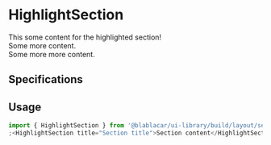 

<Meta title="Sections/HighlightSection" />

# **HighlightSection**

<Canvas>
  <Story name="Default">
    <HighlightSection title="Section title">
      This some content for the highlighted section!
      <br />
      Some more content.
      <br />
      Some more more content.
    </HighlightSection>
  </Story>
</Canvas>

## Specifications

## Usage

```jsx
import { HighlightSection } from '@blablacar/ui-library/build/layout/section/highlightSection'
;<HighlightSection title="Section title">Section content</HighlightSection>
```

<ArgsTable of={HighlightSection} />
